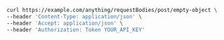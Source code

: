 ```bash showLineNumbers copy filename="Request Body Post Empty Object usage example"
curl https://example.com/anything/requestBodies/post/empty-object \
--header 'Content-Type: application/json' \
--header 'Accept: application/json' \
--header 'Authorization: Token YOUR_API_KEY'
```
